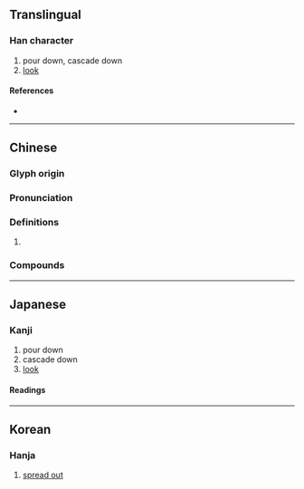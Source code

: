 {{character info/new}}
==Translingual==

===Han character===
{{Han char|rn=85|rad=水|as=14|sn=17|four=34147|canj=ETOE|ids=⿰氵蒦}}

# pour down, cascade down
# [[look]]

====References====
* {{Han ref|kx=0656.210|dkj=18517|dj=1067.050|hdz=31752.170|uh=6FE9|ud=28649|bh=C0E2|bd=49378}}

----

==Chinese==
{{zh-forms}}

===Glyph origin===
{{Han etym}}

===Pronunciation===
{{zh-pron
|m=huò,hù
|c=wok6,wu6
|mc=y
|oc=y
|ma=
|cat=
}}

===Definitions===
{{zh-hanzi}}

# {{rfdef|zh}}

===Compounds===
{{zh-der|布濩|柏濩|濩落}}

----

==Japanese==

===Kanji===
{{ja-kanji|grade=|rs=水14}}

# pour down
# cascade down
# [[look]]

====Readings====
{{ja-readings|on=かく, こ, ご, わく}}

----

==Korean==

===Hanja===
{{ko-hanja|hangeul=호|eumhun=}}

# [[spread out]]
